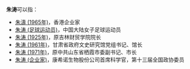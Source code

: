 '''朱涛'''可以指：
* [[朱濤_(1965年)|朱濤 (1965年)]]，香港企业家
* [[朱涛_(足球运动员)|朱涛 (足球运动员)]]，中国大陆女子足球运动员
* [[朱涛_(1925年)|朱涛 (1925年)]]，原吉林财贸学院院长
* [[朱涛_(1961年)|朱涛 (1961年)]]，甘肃省政府文史研究馆党组书记、馆长
* [[朱涛_(1971年)|朱涛 (1971年)]]，原中共山东省栖霞市委副书记、市长
* [[朱涛_(企业家)|朱涛 (企业家)]]，康希诺生物股份公司首席科学官，第十三届全国政协委员

{{Disambig|cat=二字朱姓人名消歧义|tao}}